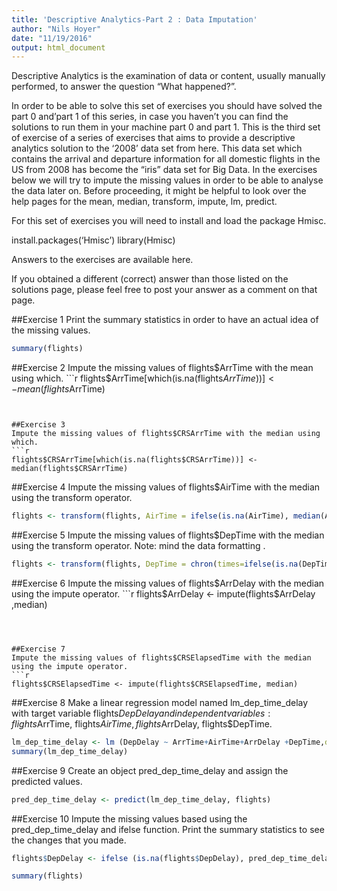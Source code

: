 ```yaml
---
title: 'Descriptive Analytics-Part 2 : Data Imputation'
author: "Nils Hoyer"
date: "11/19/2016"
output: html_document
---
```

Descriptive Analytics is the examination of data or content, usually manually performed, to answer the question “What happened?”.

In order to be able to solve this set of exercises you should have solved the part 0 and’part 1 of this series, in case you haven’t you can find the solutions to run them in your machine part 0 and part 1. This is the third set of exercise of a series of exercises that aims to provide a descriptive analytics solution to the ‘2008’ data set from here. This data set which contains the arrival and departure information for all domestic flights in the US from 2008 has become the “iris” data set for Big Data. In the exercises below we will try to impute the missing values in order to be able to analyse the data later on. Before proceeding, it might be helpful to look over the help pages for the mean, median, transform, impute, lm, predict.

For this set of exercises you will need to install and load the package Hmisc.

install.packages('Hmisc')
library(Hmisc)

Answers to the exercises are available here.

If you obtained a different (correct) answer than those listed on the solutions page, please feel free to post your answer as a comment on that page.

##Exercise 1
Print the summary statistics in order to have an actual idea of the missing values.
```r
summary(flights)

```


##Exercise 2
Impute the missing values of flights$ArrTime with the mean using which.
```r
flights$ArrTime[which(is.na(flights$ArrTime))] <- mean(flights$ArrTime)
```


##Exercise 3
Impute the missing values of flights$CRSArrTime with the median using which.
```r
flights$CRSArrTime[which(is.na(flights$CRSArrTime))] <- median(flights$CRSArrTime)
```

##Exercise 4
Impute the missing values of flights$AirTime with the median using the transform operator.
```r
flights <- transform(flights, AirTime = ifelse(is.na(AirTime), median(AirTime, na.rm=TRUE), AirTime))

```


##Exercise 5
Impute the missing values of flights$DepTime with the median using the transform operator. Note: mind the data formatting .
```r
flights <- transform(flights, DepTime = chron(times=ifelse(is.na(DepTime), median(DepTime, na.rm=TRUE), DepTime)))

```

##Exercise 6
Impute the missing values of flights$ArrDelay with the median using the impute operator.
```r
flights$ArrDelay <- impute(flights$ArrDelay ,median)

```



##Exercise 7
Impute the missing values of flights$CRSElapsedTime with the median using the impute operator.
```r
flights$CRSElapsedTime <- impute(flights$CRSElapsedTime, median)
```



##Exercise 8
Make a linear regression model named lm_dep_time_delay with target variable flights$DepDelay and independent variables : flights$ArrTime, flights$AirTime, flights$ArrDelay, flights$DepTime.
```r
lm_dep_time_delay <- lm (DepDelay ~ ArrTime+AirTime+ArrDelay +DepTime,data=flights)
summary(lm_dep_time_delay)
```



##Exercise 9
Create an object pred_dep_time_delay and assign the predicted values.
```r
pred_dep_time_delay <- predict(lm_dep_time_delay, flights)
```


##Exercise 10
Impute the missing values based using the pred_dep_time_delay and ifelse function.
Print the summary statistics to see the changes that you made.
```r
flights$DepDelay <- ifelse (is.na(flights$DepDelay), pred_dep_time_delay, flights$DepDelay)

summary(flights)
```

